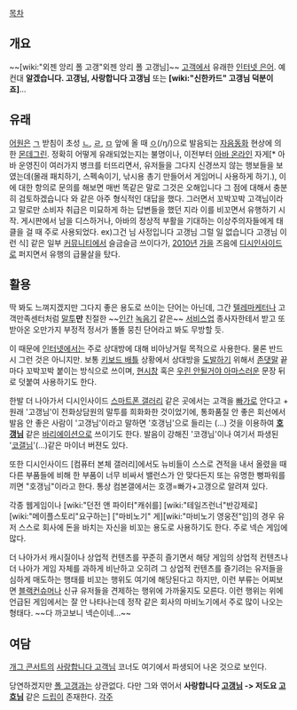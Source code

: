 [[목차]]
== 개요 ==
~~[wiki:"외젠 앙리 폴 고갱"외젠 앙리 폴 고갱님]~~
[[고객]]에서 유래한 [[인터넷 은어]]. 예컨대 '''알겠습니다. 고갱님, 사랑합니다 고갱님''' 또는 '''[wiki:"신한카드" 고갱님 덕분이죠]'''...
== 유래 ==
[[어원]]은 [[ㄱ]] 받침이 초성 [[ㄴ]], [[ㄹ]], [[ㅁ]] 앞에 올 때 [[ㅇ]](/ŋ/)으로 발음되는 [[자음동화]] 현상에 의한 [[몬데그린]]. 정확히 어떻게 유래되었는지는 불명이나, 이전부터 [[아바 온라인]] 자게[* 아바 운영진이 여러가지 병크를 터뜨리면서, 유저들을 그다지 신경쓰지 않는 행보들을 보였는데(몰래 패치하기, 스펙속이기, 낚시용 총기 만들어서 게임머니 사용하게 하기.), 이에 대한 항의로 문의를 해보면 매번 똑같은 말로 그것은 오해입니다 그 점에 대해서 충분히 검토하겠습니다 와 같은 아주 형식적인 대답을 했다. 그러면서 꼬박꼬박 고객님이라고 말로만 소비자 취급은 미묘하게 하는 답변들을 했던 지라 이를 비꼬면서 유행하기 시작. 게시판에서 남을 디스하거나, 아바의 정상적 부활을 기대하는 이상주의자들에게 태클을 걸 때 주로 사용되었다. ex)그건 님 사정입니다 고갱님 그럴 일 없습니다 고갱님 이런 식] 같은 일부 [[커뮤니티]]에서 슬금슬금 쓰이다가, [[2010년]] [[가을]] 즈음에 [[디시인사이드]]로 퍼지면서 유행의 급물살을 탔다.
== 활용 ==
딱 봐도 느껴지겠지만 그다지 좋은 용도로 쓰이는 단어는 아닌데, 그간 [[텔레마케터]]나 고객만족센터처럼 [[말투]]'''만''' 친절한 ~~[[인간]] [[녹음기]] 같은~~ [[서비스업]] 종사자한테서 받고 또 받아온 오만가지 부정적 정서가 똘똘 뭉친 단어라고 봐도 무방할 듯.

이 때문에 [[인터넷]]에서는 주로 상대방에 대해 비아냥거릴 목적으로 사용한다. 물론 반드시 그런 것은 아니지만. 보통 [[키보드 배틀]] 상황에서 상대방을 [[도발]]하기 위해서 [[존댓말]] 끝마다 꼬박꼬박 붙이는 방식으로 쓰이며, [[현시창]] 혹은 [[우린 안될거야 아마]]스러운 문장 뒤로 덧붙여 사용하기도 한다.

한발 더 나아가서 디시인사이드 [[스마트폰 갤러리]] 같은 곳에서는 고객을 [[빠가]]로 안다고 + 원래 '고갱님'이 전화상담원의 말투를 희화화한 것이었기에, 통화품질 안 좋은 회선에서 발음 안 좋은 사람이 '고갱님'이라고 말하면 '호갱님'으로 들리는 (...) 것을 이용하여 '''[[호갱님]]''' 같은 [[바리에이션]]으로 쓰이기도 한다. 발음이 강해진 '코갱님'이나 여기서 파생된 '[[코갤]]님'(…)같은 마이너 버젼도 있다.

또한 디시인사이드 [컴퓨터 본체 갤러리]에서도 뉴비들이 스스로 견적을 내서 올렸을 때 다른 부품들에 비해 한 부품이 너무 비싸서 밸런스가 안 맞다든지 또는 유명한 뻥파워를 끼면 "호갱님"이라고 한다. 통상 컴본갤에서는 호갱=빠가+고갱으로 알려져 있다.

각종 웹게임이나 [wiki:"던전 앤 파이터"캐쉬를] [wiki:"테일즈런너"반강제로] [wiki:"메이플스토리"요구하는] ["마비노기" 게][wiki:"마비노기 영웅전"임]의 경우 유저 스스로 회사에 돈을 바치는 자신을 비꼬는 용도로 사용하기도 한다. 주로 넥슨 게임에 많다.

더 나아가서 캐시질이나 상업적 컨텐츠를 꾸준히 즐기면서 해당 게임의 상업적 컨텐츠나 더 나아가 게임 자체를 과하게 비난하고 오히려 그 상업적 컨텐츠를 즐기려는 유저들을 심하게 매도하는 행태를 비꼬는 행위도 여기에 해당된다고 하지만, 이런 부류는 어찌보면 [[블랙컨슈머]]나 신규 유저들을 견제하는 행위에 가까울지도 모른다. 이런 행위는 위에 언급된 게임에서는 잘 안 나타나는데 정작 같은 회사의 마비노기에서 주로 많이 나오는 형태다. ~~다 까고보니 넥슨이네...~~
== 여담 ==
[[개그 콘서트]]의 [[사랑합니다 고객님]] 코너도 여기에서 파생되어 나온 것으로 보인다.

당연하겠지만 [[폴 고갱]]과는 상관없다. 다만 그와 엮어서 '''사랑합니다 [[고갱]]님 -> 저도요 [[고흐]]님''' 같은 [[드립]]이 존재한다.
[[각주]]
